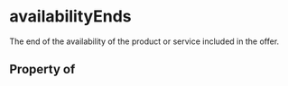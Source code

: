 # availabilityEnds

The end of the availability of the product or service included in the offer.

## Property of



